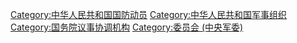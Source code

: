 {{Catmore}}

[[Category:中华人民共和国国防动员|Category:中华人民共和国国防动员]]
[[Category:中华人民共和国军事组织|Category:中华人民共和国军事组织]]
[[Category:国务院议事协调机构|Category:国务院议事协调机构]]
[[Category:委员会_(中央军委)|Category:委员会 (中央军委)]]